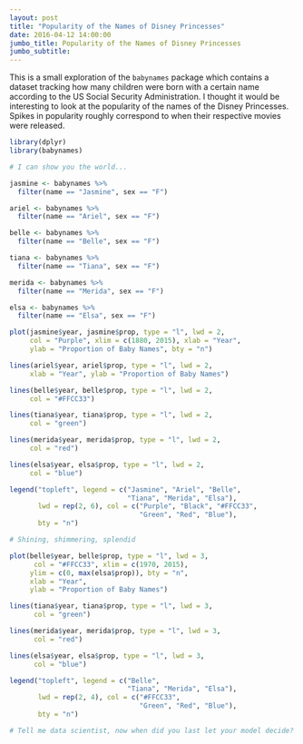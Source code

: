 ```yaml
---
layout: post
title: "Popularity of the Names of Disney Princesses"
date: 2016-04-12 14:00:00
jumbo_title: Popularity of the Names of Disney Princesses
jumbo_subtitle:
---
```


This is a small exploration of the `babynames` package which
contains a dataset tracking how many children were born with
a certain name according to the US Social Security 
Administration. I thought it would be interesting to look at
the popularity of the names of the Disney Princesses. Spikes
in popularity roughly correspond to when their respective 
movies were released.

```r
library(dplyr)
library(babynames)

# I can show you the world...

jasmine <- babynames %>%
  filter(name == "Jasmine", sex == "F")

ariel <- babynames %>%
  filter(name == "Ariel", sex == "F")

belle <- babynames %>%
  filter(name == "Belle", sex == "F")

tiana <- babynames %>%
  filter(name == "Tiana", sex == "F")

merida <- babynames %>%
  filter(name == "Merida", sex == "F")

elsa <- babynames %>%
  filter(name == "Elsa", sex == "F")
```

```r
plot(jasmine$year, jasmine$prop, type = "l", lwd = 2,
     col = "Purple", xlim = c(1880, 2015), xlab = "Year", 
     ylab = "Proportion of Baby Names", bty = "n")

lines(ariel$year, ariel$prop, type = "l", lwd = 2,
     xlab = "Year", ylab = "Proportion of Baby Names")

lines(belle$year, belle$prop, type = "l", lwd = 2,
     col = "#FFCC33")

lines(tiana$year, tiana$prop, type = "l", lwd = 2,
     col = "green")

lines(merida$year, merida$prop, type = "l", lwd = 2,
     col = "red")

lines(elsa$year, elsa$prop, type = "l", lwd = 2,
     col = "blue")

legend("topleft", legend = c("Jasmine", "Ariel", "Belle",
                             "Tiana", "Merida", "Elsa"),
       lwd = rep(2, 6), col = c("Purple", "Black", "#FFCC33",
                                "Green", "Red", "Blue"),
       bty = "n")
```

```r
# Shining, shimmering, splendid

plot(belle$year, belle$prop, type = "l", lwd = 3,
      col = "#FFCC33", xlim = c(1970, 2015),
     ylim = c(0, max(elsa$prop)), bty = "n",
     xlab = "Year", 
     ylab = "Proportion of Baby Names")

lines(tiana$year, tiana$prop, type = "l", lwd = 3,
      col = "green")

lines(merida$year, merida$prop, type = "l", lwd = 3,
      col = "red")

lines(elsa$year, elsa$prop, type = "l", lwd = 3,
      col = "blue")

legend("topleft", legend = c("Belle",
                             "Tiana", "Merida", "Elsa"),
       lwd = rep(2, 4), col = c("#FFCC33",
                                "Green", "Red", "Blue"),
       bty = "n")

# Tell me data scientist, now when did you last let your model decide?
```